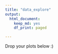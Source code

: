 ```yaml
---
title: "data_explore"
output: 
  html_document:
    keep_md: yes
    df_print: paged

---
```


Drop your plots below :)

